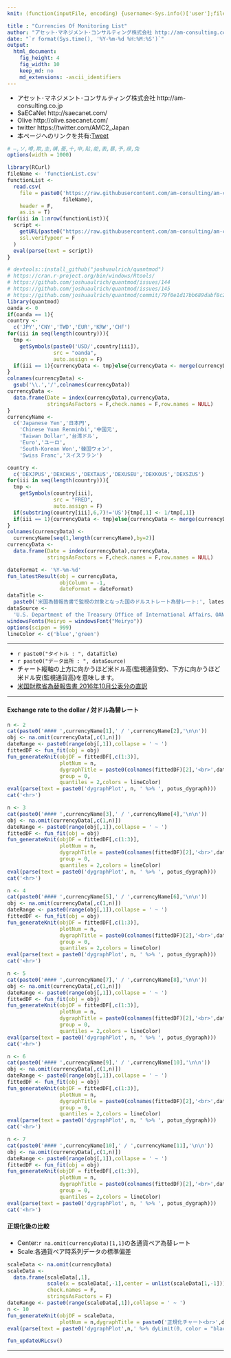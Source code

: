 ```yaml
---
knit: (function(inputFile, encoding) {username<-Sys.info()['user'];fileName<-'defaultPath.csv';pathToFile <-paste0('C:/Users/', username,'/Desktop/pathToCSV/');setwd(pathToFile);buf0<-read.csv(fileName,header = F,skip = 0,stringsAsFactor = F,check.names = F,fileEncoding = 'utf-8');timeStamp<-format(Sys.time(),'%Y%m%d%H%M%S');htmlName<-'MonitoringList';rmarkdown::render(inputFile, encoding = encoding, output_file = paste0('C:/Users/',username,buf0[2,1],'charts/','am-consulting.co.jp-',htmlName,'.html')) })

title : "Currencies Of Monitoring List"
author: "アセット･マネジメント･コンサルティング株式会社 http://am-consulting.co.jp"
date: "`r format(Sys.time(), '%Y-%m-%d %H:%M:%S')`"
output: 
  html_document:
    fig_height: 4
    fig_width: 10
    keep_md: no
    md_extensions: -ascii_identifiers 
---
```

<link href="http://knowledgevault.saecanet.com/components/rmarkdown-html.css" rel="stylesheet">
<style>.main-container {max-width : 1000px;}</style>
<script src="http://knowledgevault.saecanet.com/components/JavascriptCode.js"></script>

- アセット･マネジメント･コンサルティング株式会社 http://am-consulting.co.jp
- SaECaNet http://saecanet.com/
- Olive http://olive.saecanet.com/
- twitter https://twitter.com/AMC2_Japan
- 本ページへのリンクを共有:<a href="https://twitter.com/share" class="twitter-share-button" data-via="AMC2_Japan" data-size="large">Tweet</a> <script>!function(d,s,id){var js,fjs=d.getElementsByTagName(s)[0],p=/^http:/.test(d.location)?'http':'https';if(!d.getElementById(id)){js=d.createElement(s);js.id=id;js.src=p+'://platform.twitter.com/widgets.js';fjs.parentNode.insertBefore(js,fjs);}}(document, 'script', 'twitter-wjs');</script>

```r
# ―,ソ,噂,欺,圭,構,蚕,十,申,貼,能,表,暴,予,禄,兔
options(width = 1000)
```

```r
library(RCurl)
fileName <- 'functionList.csv'
functionList <-
  read.csv(
    file = paste0('https://raw.githubusercontent.com/am-consulting/am-consulting.github.io/master/csv/',
                  fileName),
    header = F,
    as.is = T)
for(iii in 1:nrow(functionList)){
  script <- 
    getURL(paste0("https://raw.githubusercontent.com/am-consulting/am-consulting.github.io/master/", functionList[iii,1]),
    ssl.verifypeer = F
  )
  eval(parse(text = script))
}
```

```r
# devtools::install_github("joshuaulrich/quantmod")
# https://cran.r-project.org/bin/windows/Rtools/
# https://github.com/joshuaulrich/quantmod/issues/144
# https://github.com/joshuaulrich/quantmod/issues/145
# https://github.com/joshuaulrich/quantmod/commit/79f0e1d17bb689dabf8c2aa19366fe881416b567
library(quantmod)
oanda <- 0
if(oanda == 1){
country <- 
  c('JPY','CNY','TWD','EUR','KRW','CHF')
for(iii in seq(length(country))){
  tmp <- 
    getSymbols(paste0('USD/',country[iii]), 
               src = "oanda", 
               auto.assign = F)
  if(iii == 1){currencyData <- tmp}else{currencyData <- merge(currencyData,tmp)}
}
colnames(currencyData) <-
  gsub('\\.','/',colnames(currencyData))
currencyData <-
  data.frame(Date = index(currencyData),currencyData,
             stringsAsFactors = F,check.names = F,row.names = NULL)
}
currencyName <-
  c('Japanese Yen','日本円',
    'Chinese Yuan Renminbi','中国元',
    'Taiwan Dollar','台湾ドル',
    'Euro','ユーロ',
    'South-Korean Won','韓国ウォン',
    'Swiss Franc','スイスフラン')
```

```r
country <- 
  c('DEXJPUS','DEXCHUS','DEXTAUS','DEXUSEU','DEXKOUS','DEXSZUS')
for(iii in seq(length(country))){
  tmp <- 
    getSymbols(country[iii], 
               src = "FRED", 
               auto.assign = F)
  if(substring(country[iii],6,7)!='US'){tmp[,1] <- 1/tmp[,1]}
  if(iii == 1){currencyData <- tmp}else{currencyData <- merge(currencyData,tmp)}
}
colnames(currencyData) <- 
  currencyName[seq(1,length(currencyName),by=2)]
currencyData <-
  data.frame(Date = index(currencyData),currencyData,
             stringsAsFactors = F,check.names = F,row.names = NULL)
```

```r
dateFormat <- '%Y-%m-%d'
fun_latestResult(obj = currencyData,
                 objColumn = -1,
                 dateFormat = dateFormat)
dataTitle <- 
  paste0('米国為替報告書で監視の対象となった国のドルストレート為替レート:', latestResult)
dataSource <- 
  'U.S. Department of the Treasury Office of International Affairs、OANDA Corporation'
windowsFonts(Meiryo = windowsFont("Meiryo"))
options(scipen = 999)
lineColor <- c('blue','green')
```

***

- `r paste0("タイトル : ", dataTitle)`
- `r paste0("データ出所 : ", dataSource)`
- チャート縦軸の上方に向かうほど米ドル高(監視通貨安)、下方に向かうほど米ドル安(監視通貨高)を意味します。
- [米国財務省為替報告書 2016年10月公表分の直訳](http://olive.saecanet.com/2016/10/201610_17.html)

***

#### Exchange rate to the dollar / 対ドル為替レート

```r
n <- 2
cat(paste0('#### ',currencyName[1],' / ',currencyName[2],'\n\n'))
obj <- na.omit(currencyData[,c(1,n)])
dateRange <- paste0(range(obj[,1]),collapse = ' ~ ')
fittedDF <- fun_fit(obj = obj)
fun_generateKnit(objDF = fittedDF[,c(1:3)],
                 plotNum = n,
                 dygraphTitle = paste0(colnames(fittedDF)[2],'<br>',dateRange),
                 group = 0,
                 quantiles = 2,colors = lineColor)
eval(parse(text = paste0('dygraphPlot', n, ' %>% ', potus_dygraph)))
cat('<hr>')
```

```r
n <- 3
cat(paste0('#### ',currencyName[3],' / ',currencyName[4],'\n\n'))
obj <- na.omit(currencyData[,c(1,n)])
dateRange <- paste0(range(obj[,1]),collapse = ' ~ ')
fittedDF <- fun_fit(obj = obj)
fun_generateKnit(objDF = fittedDF[,c(1:3)],
                 plotNum = n,
                 dygraphTitle = paste0(colnames(fittedDF)[2],'<br>',dateRange),
                 group = 0,
                 quantiles = 2,colors = lineColor)
eval(parse(text = paste0('dygraphPlot', n, ' %>% ', potus_dygraph)))
cat('<hr>')
```

```r
n <- 4
cat(paste0('#### ',currencyName[5],' / ',currencyName[6],'\n\n'))
obj <- na.omit(currencyData[,c(1,n)])
dateRange <- paste0(range(obj[,1]),collapse = ' ~ ')
fittedDF <- fun_fit(obj = obj)
fun_generateKnit(objDF = fittedDF[,c(1:3)],
                 plotNum = n,
                 dygraphTitle = paste0(colnames(fittedDF)[2],'<br>',dateRange),
                 group = 0,
                 quantiles = 2,colors = lineColor)
eval(parse(text = paste0('dygraphPlot', n, ' %>% ', potus_dygraph)))
cat('<hr>')
```

```r
n <- 5
cat(paste0('#### ',currencyName[7],' / ',currencyName[8],'\n\n'))
obj <- na.omit(currencyData[,c(1,n)])
dateRange <- paste0(range(obj[,1]),collapse = ' ~ ')
fittedDF <- fun_fit(obj = obj)
fun_generateKnit(objDF = fittedDF[,c(1:3)],
                 plotNum = n,
                 dygraphTitle = paste0(colnames(fittedDF)[2],'<br>',dateRange),
                 group = 0,
                 quantiles = 2,colors = lineColor)
eval(parse(text = paste0('dygraphPlot', n, ' %>% ', potus_dygraph)))
cat('<hr>')
```

```r
n <- 6
cat(paste0('#### ',currencyName[9],' / ',currencyName[10],'\n\n'))
obj <- na.omit(currencyData[,c(1,n)])
dateRange <- paste0(range(obj[,1]),collapse = ' ~ ')
fittedDF <- fun_fit(obj = obj)
fun_generateKnit(objDF = fittedDF[,c(1:3)],
                 plotNum = n,
                 dygraphTitle = paste0(colnames(fittedDF)[2],'<br>',dateRange),
                 group = 0,
                 quantiles = 2,colors = lineColor)
eval(parse(text = paste0('dygraphPlot', n, ' %>% ', potus_dygraph)))
cat('<hr>')
```

```r
n <- 7
cat(paste0('#### ',currencyName[10],' / ',currencyName[11],'\n\n'))
obj <- na.omit(currencyData[,c(1,n)])
dateRange <- paste0(range(obj[,1]),collapse = ' ~ ')
fittedDF <- fun_fit(obj = obj)
fun_generateKnit(objDF = fittedDF[,c(1:3)],
                 plotNum = n,
                 dygraphTitle = paste0(colnames(fittedDF)[2],'<br>',dateRange),
                 group = 0,
                 quantiles = 2,colors = lineColor)
eval(parse(text = paste0('dygraphPlot', n, ' %>% ', potus_dygraph)))
cat('<hr>')
```

####  正規化後の比較
- Center:`r na.omit(currencyData)[1,1]`の各通貨ペア為替レート
- Scale:各通貨ペア時系列データの標準偏差

```r
scaleData <- na.omit(currencyData)
scaleData <-
  data.frame(scaleData[,1], 
             scale(x = scaleData[,-1],center = unlist(scaleData[1,-1])),
             check.names = F, 
             stringsAsFactors = F)
dateRange <- paste0(range(scaleData[,1]),collapse = ' ~ ')
n <- 10
fun_generateKnit(objDF = scaleData,
                 plotNum = n,dygraphTitle = paste0('正規化チャート<br>',dateRange))
eval(parse(text = paste0('dygraphPlot',n,' %>% dyLimit(0, color = "black")', ' %>% ', potus_dygraph)))
```

```r
fun_updateURLcsv()
```

***
<script>MakeNegative();</script>
<script>
  (function(i,s,o,g,r,a,m){i['GoogleAnalyticsObject']=r;i[r]=i[r]||function(){
  (i[r].q=i[r].q||[]).push(arguments)},i[r].l=1*new Date();a=s.createElement(o),
  m=s.getElementsByTagName(o)[0];a.async=1;a.src=g;m.parentNode.insertBefore(a,m)
  })(window,document,'script','https://www.google-analytics.com/analytics.js','ga');

  ga('create', 'UA-3077339-5', 'auto');
  ga('send', 'pageview');

</script>
